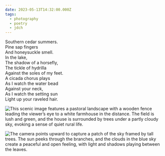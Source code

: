 ```yaml
---
date: 2023-05-13T14:32:00.000Z
tags:
  - photography
  - poetry
  - jdch
---
```

Southern cedar summers.<br/>
Pine sap fingers<br/>
And honeysuckle smell.<br/>
In the lake,<br/>
The shadow of a horsefly,<br/>
The tickle of hydrilla<br/>
Against the soles of my feet.<br/>
A cicada chorus plays<br/>
As I watch the water bead<br/>
Against your neck,<br/>
As I watch the setting sun<br/>
Light up your raveled hair.

![This scenic image features a pastoral landscape with a wooden fence leading the viewer’s eye to a white farmhouse in the distance. The field is lush and green, and the house is surrounded by trees under a partly cloudy sky, evoking a sense of quiet rural life.](../../assets/photos/20230513-IMG_6002.jpg)

![The camera points upward to capture a patch of the sky framed by tall trees. The sun peeks through the branches, and the clouds in the blue sky create a peaceful and open feeling, with light and shadows playing between the leaves.](../../assets/photos/20230513-IMG_5982.jpg)